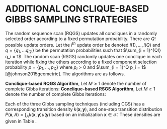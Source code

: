 # ADDITIONAL CONCLIQUE-BASED GIBBS SAMPLING STRATEGIES {#appendix-samplers}

The random sequence scan (RQGS) updates all concliques in a randomly selected order according to a fixed permutation probability. There are $Q!$ possible update orders. Let the $i^{th}$ update order be denoted $i(1), \dots, i(Q)$ and $q = \{q_1, \dots q_{Q!}\}$ be the permutation probabilities such that $\sum_{i = 1}^{Q!} q_i = 1$. The random scan (RSGS) randomly updates one conclique in each iteration while fixing the others according to a fixed component selection probability $p = \{p_1, \dots, p_Q\}$ where $p_i > 0$ and $\sum_{i = 1}^Q p_i = 1$ [@johnson2015geometric]. The algorithms are as follows.

**Conclique-based RQGS Algorithm**, Let $M \geq 1$ denote the number of complete Gibbs iterations:
\begin{enumerate}
\item Split locations into $Q \geq 2$ disjoint concliques, $\mathcal{C}_1,\ldots,\mathcal{C}_Q$.
\item Initialize the values of $\{Y^{(0)}(\boldsymbol s): \boldsymbol s \in \{\mathcal{C}_1, \dots, \mathcal{C}_Q\}\}$.
\item Draw a permutation of indices $\alpha$ according to the fixed permutation probabilities, $q = \{q_1, \dots q_{Q!}\}$.
\item For iteration $i = 1, \dots, M$,
  \begin{enumerate}
   \item Considering all locations $\boldsymbol s_j \in \mathcal{C}_{\alpha(1)}$, sample $\{Y^{(i)}(\boldsymbol s_j) :  \boldsymbol s_j \in \mathcal{C}_1 \}$ by independently drawing $Y^{(i)}(\boldsymbol s_j) \sim f_j(\cdot|\{Y^{(i-1)}(\boldsymbol s), \boldsymbol s \in \mathcal{N}_j\})$ from conditionals in (\ref{eqn:1}).
    \item Set $\ell =2$. Considering all locations $\boldsymbol s_j \in \mathcal{C}_\ell$, sample $\{Y^{(i)}(\boldsymbol s_j): \boldsymbol s_j \in \mathcal{C}_\ell\}$ by independently drawing $Y^{(i)}(\boldsymbol s_j) \sim f_j(\cdot|\boldsymbol y_{\alpha(\ell)}^{(i)}(\mathcal{N}_j))$ with conditioning observations $\boldsymbol y_{\alpha(\ell)}^{(i)}(\mathcal{N}_j) \equiv
\cup_{k=1}^{{\alpha(\ell)}-1} \{ Y^{(i)}(\boldsymbol s):\boldsymbol s \in \mathcal{N}_j \cap \mathcal{C}_k\} \bigcup \cup_{k={\alpha(\ell)}+1}^{Q} \{ Y^{(i-1)}(\boldsymbol s):\boldsymbol s \in \mathcal{N}_j \cap \mathcal{C}_k \}$, where the second set union is defined as empty if $\alpha(\ell)=Q$.  
    \item For $Q>2$, repeat step 2 for each $\ell=3,\ldots,Q$.
  \end{enumerate}
\end{enumerate}

**Conclique-based RSGS Algorithm**, Let $M \geq 1$ denote the number of complete Gibbs iterations:
\begin{enumerate}
\item Split locations into $Q \geq 2$ disjoint concliques, $\mathcal{C}_1,\ldots,\mathcal{C}_Q$.
\item Initialize the values of $\{Y^{(0)}(\boldsymbol s): \boldsymbol s \in \{\mathcal{C}_1, \dots, \mathcal{C}_Q\}\}$.
\item Draw an index $h$ according to the fixed component selection probability $p = \{p_1, \dots, p_Q\}$.
\item For iteration $i = 1, \dots, M$,
  \begin{enumerate}
   \item Considering all locations $\boldsymbol s_j \in \mathcal{C}_{h}$, sample $\{Y^{(i)}(\boldsymbol s_j) :  \boldsymbol s_j \in \mathcal{C}_h \}$ by independently drawing $Y^{(i)}(\boldsymbol s_j) \sim f_j(\cdot|\{Y^{(i-1)}(\boldsymbol s), \boldsymbol s \in \mathcal{N}_j\})$ from conditionals in (\ref{eqn:1}).
    \item For each $\boldsymbol s \in \mathcal{C}_j$ where $j \not= h$, $Y^{(i)}(\boldsymbol s) = Y^{(i - 1)}(\boldsymbol s)$.
  \end{enumerate}
\end{enumerate}

Each of the three Gibbs sampling techniques (including CGS) has a corresponding transition density $k(\boldsymbol x, \boldsymbol y)$, and one-step transition distribution $P(\boldsymbol x, A) =\int_A k(\boldsymbol x, \boldsymbol y)\mu(\boldsymbol y)$ based on an initialization $\boldsymbol x \in \mathcal{X}$. These densities are given in Table \ref{tab:densities}.

\begin{table}[H]
\centering
\begin{tabular}{| l | l |}
\hline
Sampling Technique & Transition Density \\
\hline
CGS & $k_{CGS}(\boldsymbol x, \boldsymbol y) = f(\boldsymbol y_1|\boldsymbol x_2, \dots, \boldsymbol x_Q)f(\boldsymbol y_2 | \boldsymbol y_1, \boldsymbol x_3, \dots, \boldsymbol x_Q) \cdots f(\boldsymbol y_Q|\boldsymbol y_1, \dots, \boldsymbol y_{Q-1})$ \\
RQGS & $k_{RQGS}(\boldsymbol x, \boldsymbol y) = \sum\limits_{i = 1}^{Q!} q_i f(\boldsymbol y_{i(1)}|\boldsymbol x_{-i(1)})f(\boldsymbol y_{i(2)} | \boldsymbol y_{i(1)}, \boldsymbol x_{-(i(1), i(2))}) \cdots f(\boldsymbol y_{i(Q)}|\boldsymbol y_{-i(Q)})$ \\
RSGS & $k_{RSGS}(\boldsymbol x, \boldsymbol y) = \sum\limits_{i = 1}^Q p_i f(\boldsymbol y_i|\boldsymbol x_{-i}) \mathbb{I}(\boldsymbol x_{-i} = \boldsymbol y_{-i})$\\
\hline
\end{tabular}
\caption{The transition densities for each of the three Gibbs sampling techniques, CGS, RQGS, and RSGS, where $\mathbb{I}(\cdot)$ is the indicator function and $\boldsymbol x_{-i} = \{\boldsymbol x_j, j \not=i\}$.}
\label{tab:densities}
\end{table}
